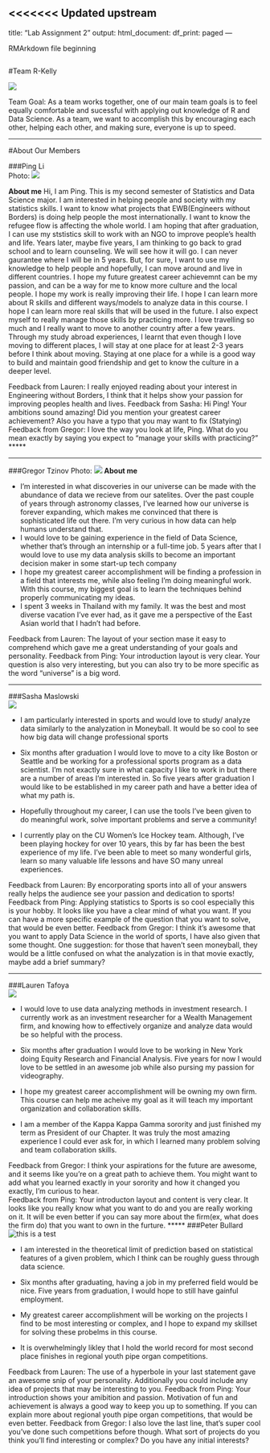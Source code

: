 <<<<<<< Updated upstream
---
title: "Lab Assignment 2"
output:
  html_document:
    df_print: paged
---

RMArkdown file beginning

```r

```
#Team R-Kelly   

![](Images/group.png)

Team Goal:  As a team works together, one of our main team goals is to feel equally comfortable and sucessful with applying out knowledge of R and Data Science. As a team, we want to accomplish this by encouraging each other, helping each other, and making sure, everyone is up to speed.

-------

#About Our Members  

###Ping Li   
Photo:  ![](~/Downloads/Ping Li.JPG)

**About me**
  Hi, I am Ping. This is my second semester of Statistics and Data Science major. I am interested in helping people and society with my statistics skills. I want to know what projects that EWB(Engineers without Borders) is doing help people the most internationally. I want to know the refugee flow is affecting the whole world. I am hoping that after graduation, I can use my ststistics skill to work with an NGO to improve people's health and life. Years later, maybe five years, I am thinking to go back to grad school and to learn counseling. We will see how it will go. I can never gaurantee where I will be in 5 years. But, for sure, I want to use my knowledge to help people and hopefully, I can move around and live in different countries. I hope my future greatest career achievemnt can be my passion, and can be a way for me to know more culture and the local people. I hope my work is really improving their life. 
  I hope I can learn more about R skills and different ways/models to analyze data in this course. I hope I can learn more real skills that will be used in the future. I also expect myself to really manage those skills by practicing more. 
  I love travelling so much and I really want to move to another country after a few years. Through my study abroad experiences, I learnt that even though I love moving to different places, I will stay at one place for at least 2-3 years before I think about moving. Staying at one place for a while is a good way to build and maintain good friendship and get to know the culture in a deeper level.
  
  Feedback from Lauren: I really enjoyed reading about your interest in Engineering without Borders, I think that it helps show your passion for improving peoples health and lives. 
  Feedback from Sasha: Hi Ping! Your ambitions sound amazing! Did you mention your greatest career achievement? Also you have a typo that you may want to fix (Statying)
  Feedback from Gregor:  I love the way you look at life, Ping. What do you mean exactly by saying you expect to "manage your skills with practicing?"
*****


*****

###Gregor Tzinov 
Photo:  ![](Images/DSC_0792.JPG)
**About me**


* I'm interested in what discoveries in our universe can be made with the abundance of data we recieve from our satelites. Over the past couple of years through astronomy classes, I've learned how our universe is forever expanding, which makes me convinced that there is sophisticated life out there. I'm very curious in how data can help humans understand that.
* I would love to be gaining experience in the field of Data Science, whether that's through an internship or a full-time job. 5 years after that I would love to use my data analysis skills to become an important decision maker in some start-up tech company
* I hope my greatest career accomplishment will be finding a profession in a field that interests me, while also feeling I'm doing meaningful work. With this course, my biggest goal is to learn the techniques behind properly communicating my ideas.
* I spent 3 weeks in Thailand with my family. It was the best and most diverse vacation I've ever had, as it gave me a perspective of the East Asian world that I hadn't had before. 

Feedback from Lauren: The layout of your section mase it easy to comprehend which gave me a great understanding of your goals and personality. 
Feedback from Ping:  Your introduction layout is very clear. Your question is also very interesting, but you can also try to be more specific as the word "universe" is a big word. 

*****

###Sasha Maslowski   
![](Images/sasha maslowski image.png)

* I am particularly interested in sports and would love to study/ analyze data similarly to the analyzation in Moneyball. It would be so cool to see how big data will change professional sports

* Six months after graduation I would love to move to a city like Boston or Seattle and be working for a professional sports program as a data scientist. I'm not exactly sure in what capacity I like to work in but there are a number of areas I'm interested in. So five years after graduation I would like to be established in my career path and have a better idea of what my path is.

* Hopefully throughout my career, I can use the tools I've been given to do meaningful work, solve important problems and serve a community!

* I currently play on the CU Women's Ice Hockey team. Although, I've been playing hockey for over 10 years, this by far has been the best experience of my life. I've been able to meet so many wonderful girls, learn so many valuable life lessons and have SO many unreal experiences.

Feedback from Lauren: By encorporating sports into all of your answers really helps the audience see your passion and dedication to sports! 
Feedback from Ping: Applying statistics to Sports is so cool especially this is your hobby. It looks like you have a clear mind of what you want. If you can have a more specific example of the question that you want to solve, that would be even better.
Feedback from Gregor:  I think it's awesome that you want to apply Data Science in the world of sports, I have also given that some thought. One suggestion: for those that haven't seen moneyball, they would be a little confused on what the analyzation is in that movie exactly, maybe add a brief summary?

*****
###Lauren Tafoya  
![](Images/headshot.png)

* I would love to use data analyzing methods in investment research. I currently work as an investment researcher for a Wealth Management firm, and knowing how to effectively organize and analyze data would be so helpful with the process. 

* Six months after graduation I would love to be working in New York doing Equity Research and Financial Analysis. Five years for now I would love to be settled in an awesome job while also pursing my passion for videography. 

* I hope my greatest career accomplishment will be owning my own firm. This course can help me acheive my goal as it will teach  my important organization and collaboration skills.

* I am a member of the Kappa Kappa Gamma sorority and just finished my term as President of our Chapter. It was truly the most amazing experience I could ever ask for, in which I learned many problem solving and team collaboration skills. 


Feedback from Gregor: I think your aspirations for the future are awesome, and it seems like you're on a great path to achieve them. You might want to add what you learned exactly in your sorority and how it changed you exactly, I'm curious to hear.  
Feedback from Ping: Your introducton layout and content is very clear. It looks like you really know what you want to do and you are really working on it. It will be even better if you can say more about the firm(ex, what does the  firm do) that you want to own in the furture.
*****
###Peter Bullard 
![this is a test ](Images/IMG_3221.JPG)

* I am interested in the theoretical limit of prediction based on statistical features of a given problem, which I think can be roughly guess through data science.  

* Six months after graduating, having a job in my preferred field would be nice. Five years from graduation, I would hope to still have gainful employment.  
  
* My greatest career accomplishment will be working on the projects I find to be most interesting or complex, and I hope to expand my skillset for solving these probelms in this course.   
 
* It is overwhelmingly likley that I hold the world record for most second place finishes in regional youth pipe organ competitions.  
 
 Feedback from Lauren: The use of a hyperbole in your last statement gave an awesome snip of your personality. Additionally you could include any idea of projects that may be interesting to you.
 Feedback from Ping: Your introduction shows your amibition and passion. Motivation of fun and achievement is always a good way to keep you up to something. If you can explain more about regional youth pipe organ competitions, that would be even better.
Feedback from Gregor: I also love the last line, that's super cool you've done such competitions before though. What sort of projects do you think you'll find interesting or complex? Do you have any initial interests?